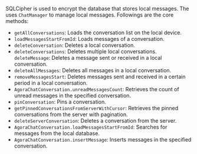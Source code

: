 <PlatformWrapper platform="ios">

SQLCipher is used to encrypt the database that stores local messages. The <Vg k="CHAT_SDK"/> uses `ChatManager` to manage local messages. Followings are the core methods:

- `getAllConversations`: Loads the conversation list on the local device.
- `loadMessagesStartFromId`: Loads messages of a conversation.
- `deleteConversation`: Deletes a local conversation.
- `deleteConversations`: Deletes multiple local conversations.
 `deleteMessage`: Deletes a message sent or received in a local conversation.
- `deleteAllMessages`: Deletes all messages in a local conversation.
- `removeMessagesStart`: Deletes messages sent and received in a certain period in a local conversation.
- `AgoraChatConversation.unreadMessagesCount`: Retrieves the count of unread messages in the specified conversation.
- `pinConversation`: Pins a conversation.
- `getPinnedConversationsFromServerWithCursor`: Retrieves the pinned conversations from the server with pagination.
- `deleteServerConversation`: Deletes a conversation from the server.
- `AgoraChatConversation.loadMessagesStartFromId`: Searches for messages from the local database.
- `AgoraChatConversation.insertMessage`: Inserts messages in the specified conversation.
  
</PlatformWrapper>